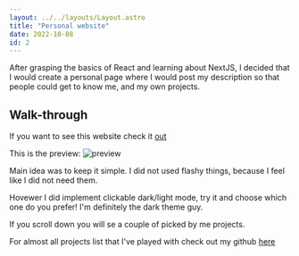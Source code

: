 ```yaml
---
layout: ../../layouts/Layout.astro
title: "Personal website"
date: 2022-10-08
id: 2
---
```



After grasping the basics of React and learning about NextJS, I decided that I would create a personal page where I would post my description so that people could get to know me, and my own projects.

## Walk-through

If you want to see this website check it [out](https://psobaniec.vercel.app/projects)

This is the preview: 
![preview](https://raw.githubusercontent.com/Infiplaya/portfolio/main/public/portfolio.png)

Main idea was to keep it simple. I did not used flashy things, because I feel like I did not need them.

Hovewer I did implement clickable dark/light mode, try it and choose which one do you prefer! I'm definitely the dark theme guy.

If you scroll down you will se a couple of picked by me projects. 

For almost all projects list that I've played with check out my github [here](https://github.com/infiplaya)
